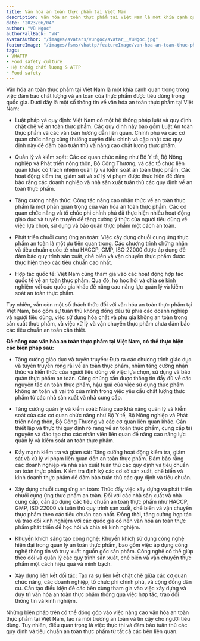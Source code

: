 ```yaml
---
title: Văn hóa an toàn thực phẩm tại Việt Nam
description: Văn hóa an toàn thực phẩm tại Việt Nam là một khía cạnh quan trọng trong việc đảm bảo chất lượng và an toàn của thực phẩm.
date: "2023/06/04"
author: "Vũ Ngọc" 
authorFallBack: "VN"
avatarAuthor: "/images/avatars/vungoc/avatar__VuNgoc.jpg"
featureImage: "/images/fsms/vhattp/featureImage/van-hoa-an-toan-thuc-pham.jpg"
tags:  
- VHATTP
- Food safety culture  
- Hệ thống chất lượng & ATTP  
- Food safety 
---
```


Văn hóa an toàn thực phẩm tại Việt Nam là một khía cạnh quan trọng trong việc đảm bảo chất lượng và an toàn của thực phẩm được tiêu dùng trong quốc gia. Dưới đây là một số thông tin về văn hóa an toàn thực phẩm tại Việt Nam:

- Luật pháp và quy định: Việt Nam có một hệ thống pháp luật và quy định chặt chẽ về an toàn thực phẩm. Các quy định này bao gồm Luật An toàn thực phẩm và các văn bản hướng dẫn liên quan. Chính phủ và các cơ quan chức năng cũng thường xuyên điều chỉnh và cập nhật các quy định này để đảm bảo tuân thủ và nâng cao chất lượng thực phẩm.

- Quản lý và kiểm soát: Các cơ quan chức năng như Bộ Y tế, Bộ Nông nghiệp và Phát triển nông thôn, Bộ Công Thương, và các tổ chức liên quan khác có trách nhiệm quản lý và kiểm soát an toàn thực phẩm. Các hoạt động kiểm tra, giám sát và xử lý vi phạm được thực hiện để đảm bảo rằng các doanh nghiệp và nhà sản xuất tuân thủ các quy định về an toàn thực phẩm.

- Tăng cường nhận thức: Công tác nâng cao nhận thức về an toàn thực phẩm là một phần quan trọng của văn hóa an toàn thực phẩm. Các cơ quan chức năng và tổ chức phi chính phủ đã thực hiện nhiều hoạt động giáo dục và tuyên truyền để tăng cường ý thức của người tiêu dùng về việc lựa chọn, sử dụng và bảo quản thực phẩm một cách an toàn.

- Phát triển chuỗi cung ứng an toàn: Việc xây dựng chuỗi cung ứng thực phẩm an toàn là một ưu tiên quan trọng. Các chương trình chứng nhận và tiêu chuẩn quốc tế như HACCP, GMP, ISO 22000 được áp dụng để đảm bảo quy trình sản xuất, chế biến và vận chuyển thực phẩm được thực hiện theo các tiêu chuẩn cao nhất.

- Hợp tác quốc tế: Việt Nam cũng tham gia vào các hoạt động hợp tác quốc tế về an toàn thực phẩm. Qua đó, họ học hỏi và chia sẻ kinh nghiệm với các quốc gia khác để nâng cao năng lực quản lý và kiểm soát an toàn thực phẩm.

Tuy nhiên, vẫn còn một số thách thức đối với văn hóa an toàn thực phẩm tại Việt Nam, bao gồm sự tuân thủ không đồng đều từ phía các doanh nghiệp và người tiêu dùng, việc sử dụng hóa chất và phụ gia không an toàn trong sản xuất thực phẩm, và việc xử lý và vận chuyển thực phẩm chưa đảm bảo các tiêu chuẩn an toàn cần thiết. 

**Để nâng cao văn hóa an toàn thực phẩm tại Việt Nam, có thể thực hiện các biện pháp sau:**

- Tăng cường giáo dục và tuyên truyền: Đưa ra các chương trình giáo dục và tuyên truyền rộng rãi về an toàn thực phẩm, nhằm tăng cường nhận thức và kiến thức của người tiêu dùng về việc lựa chọn, sử dụng và bảo quản thực phẩm an toàn. Công chúng cần được thông tin đầy đủ về các nguyên tắc an toàn thực phẩm, hậu quả của việc sử dụng thực phẩm không an toàn và vai trò của mình trong việc yêu cầu chất lượng thực phẩm từ các nhà sản xuất và nhà cung cấp.

- Tăng cường quản lý và kiểm soát: Nâng cao khả năng quản lý và kiểm soát của các cơ quan chức năng như Bộ Y tế, Bộ Nông nghiệp và Phát triển nông thôn, Bộ Công Thương và các cơ quan liên quan khác. Cần thiết lập và thực thi quy định rõ ràng về an toàn thực phẩm, cung cấp tài nguyên và đào tạo cho các nhân viên liên quan để nâng cao năng lực quản lý và kiểm soát an toàn thực phẩm.

- Đẩy mạnh kiểm tra và giám sát: Tăng cường hoạt động kiểm tra, giám sát và xử lý vi phạm liên quan đến an toàn thực phẩm. Đảm bảo rằng các doanh nghiệp và nhà sản xuất tuân thủ các quy định và tiêu chuẩn an toàn thực phẩm. Kiểm tra định kỳ các cơ sở sản xuất, chế biến và kinh doanh thực phẩm để đảm bảo tuân thủ các quy định và tiêu chuẩn.

- Xây dựng chuỗi cung ứng an toàn: Thúc đẩy việc xây dựng và phát triển chuỗi cung ứng thực phẩm an toàn. Đối với các nhà sản xuất và nhà cung cấp, cần áp dụng các tiêu chuẩn an toàn thực phẩm như HACCP, GMP, ISO 22000 và tuân thủ quy trình sản xuất, chế biến và vận chuyển thực phẩm theo các tiêu chuẩn cao nhất. Đồng thời, tăng cường hợp tác và trao đổi kinh nghiệm với các quốc gia có nền văn hóa an toàn thực phẩm phát triển để học hỏi và chia sẻ kinh nghiệm.

- Khuyến khích sáng tạo công nghệ: Khuyến khích sử dụng công nghệ hiện đại trong quản lý an toàn thực phẩm, bao gồm việc áp dụng công nghệ thông tin và truy xuất nguồn gốc sản phẩm. Công nghệ có thể giúp theo dõi và quản lý các quy trình sản xuất, chế biến và vận chuyển thực phẩm một cách hiệu quả và minh bạch.

- Xây dựng liên kết đối tác: Tạo ra sự liên kết chặt chẽ giữa các cơ quan chức năng, các doanh nghiệp, tổ chức phi chính phủ, và cộng đồng dân cư. Cần tạo điều kiện để các bên cùng tham gia vào việc xây dựng và duy trì văn hóa an toàn thực phẩm thông qua việc hợp tác, trao đổi thông tin và kinh nghiệm.

Những biện pháp trên có thể đóng góp vào việc nâng cao văn hóa an toàn thực phẩm tại Việt Nam, tạo ra môi trường an toàn và tin cậy cho người tiêu dùng. Tuy nhiên, điều quan trọng là việc thực thi và đảm bảo tuân thủ các quy định và tiêu chuẩn an toàn thực phẩm từ tất cả các bên liên quan.
